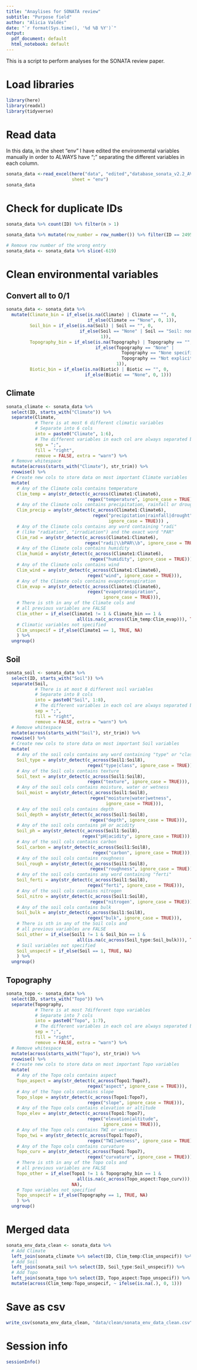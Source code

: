 ```yaml
---
title: "Anaylises for SONATA review"
subtitle: "Purpose field"
author: "Alicia Valdés"
date: "`r format(Sys.time(), '%d %B %Y')`"
output:
  pdf_document: default
  html_notebook: default
---
```


This is a script to perform analyses for the SONATA review paper.

# Load libraries

```r
library(here)
library(readxl)
library(tidyverse)
```

# Read data

In this data, in the sheet "env" I have edited the environmental variables manually in order to ALWAYS have ";" separating the different variables in each column. 

```r
sonata_data <-read_excel(here("data", "edited","database_sonata_v2.2_AV.xlsx"),
                         sheet = "env")
sonata_data
```

# Check for duplicate IDs

```r
sonata_data %>% count(ID) %>% filter(n > 1)
```

```r
sonata_data %>% mutate(row_number = row_number()) %>% filter(ID == 2495)
```

```r
# Remove row number of the wrong entry
sonata_data <- sonata_data %>% slice(-619)
```

# Clean environmental variables

## Convert all to 0/1

```r
sonata_data <- sonata_data %>%
  mutate(Climate_bin = if_else(is.na(Climate) | Climate == "", 0, 
                               if_else(Climate == "None", 0, 1)),
         Soil_bin = if_else(is.na(Soil) | Soil == "", 0, 
                            if_else(Soil == "None" | Soil == "Soil: none", 0,
                                    1)),
         Topography_bin = if_else(is.na(Topography) | Topography == "", 0, 
                                  if_else(Topography == "None" | 
                                            Topography == "None specified" |
                                            Topography == "Not explicitly", 0,
                                          1)),
         Biotic_bin = if_else(is.na(Biotic) | Biotic == "", 0, 
                              if_else(Biotic == "None", 0, 1)))
```

## Climate

```r
sonata_climate <- sonata_data %>%
  select(ID, starts_with("Climate")) %>%
  separate(Climate, 
           # There is at most 6 different climatic variables
           # Separate into 6 cols
           into = paste0("Climate", 1:6), 
           # The different variables in each col are always separated by ";"
           sep = ";", 
           fill = "right",
           remove = FALSE, extra = "warn") %>%
  # Remove whitespace
  mutate(across(starts_with("Climate"), str_trim)) %>%
  rowwise() %>%
  # Create new cols to store data on most important Climate variables
  mutate(
    # Any of the Climate cols contains temperature
    Clim_temp = any(str_detect(c_across(Climate1:Climate6),
                               regex("temperature", ignore_case = TRUE))),
    # Any of the Climate cols contains precipitation, rainfall or drought
    Clim_precip = any(str_detect(c_across(Climate1:Climate6),
                                 regex("precipitation|rainfall|drought",
                                       ignore_case = TRUE))) ,
    # Any of the Climate cols contains any word containing "radi" 
    # (like "radiation", "irradiation") and the exact word "PAR"
    Clim_rad = any(str_detect(c_across(Climate1:Climate6), 
                              regex("radi|\\bPAR\\b", ignore_case = TRUE))),
    # Any of the Climate cols contains humidity
    Clim_humid = any(str_detect(c_across(Climate1:Climate6), 
                                regex("humidity", ignore_case = TRUE))),
    # Any of the Climate cols contains wind
    Clim_wind = any(str_detect(c_across(Climate1:Climate6), 
                               regex("wind", ignore_case = TRUE))),
    # Any of the Climate cols contains evapotranspiration
    Clim_evap = any(str_detect(c_across(Climate1:Climate6), 
                               regex("evapotranspiration",
                                     ignore_case = TRUE))),
    # There is sth in any of the Climate cols and
    # all previous variables are FALSE
    Clim_other = if_else(Climate1 != 1 & Climate_bin == 1 & 
                           all(is.na(c_across(Clim_temp:Clim_evap))), TRUE, NA),
    # Climatic variables not specified
    Clim_unspecif = if_else(Climate1 == 1, TRUE, NA)
    ) %>%
  ungroup()
```

## Soil

```r
sonata_soil <- sonata_data %>%
  select(ID, starts_with("Soil")) %>%
  separate(Soil, 
           # There is at most 8 different soil variables
           # Separate into 8 cols
           into = paste0("Soil", 1:8), 
           # The different variables in each col are always separated by ";"
           sep = ";", 
           fill = "right",
           remove = FALSE, extra = "warn") %>%
  # Remove whitespace
  mutate(across(starts_with("Soil"), str_trim)) %>%
  rowwise() %>%
  # Create new cols to store data on most important Soil variables
  mutate(
    # Any of the soil cols contains any word containing "type" or "class"
    Soil_type = any(str_detect(c_across(Soil1:Soil8), 
                               regex("type|class", ignore_case = TRUE))),
    # Any of the Soil cols contains texture
    Soil_text = any(str_detect(c_across(Soil1:Soil8), 
                               regex("texture", ignore_case = TRUE))),
    # Any of the soil cols contains moisture, water or wetness
    Soil_moist = any(str_detect(c_across(Soil1:Soil8),
                                regex("moisture|water|wetness",
                                      ignore_case = TRUE))),
    # Any of the soil cols contains depth
    Soil_depth = any(str_detect(c_across(Soil1:Soil8), 
                                regex("depth", ignore_case = TRUE))),
    # Any of the soil cols contains pH or acidity
    Soil_ph = any(str_detect(c_across(Soil1:Soil8), 
                             regex("pH|acidity", ignore_case = TRUE))),
    # Any of the soil cols contains carbon
    Soil_carbon = any(str_detect(c_across(Soil1:Soil8), 
                                 regex("carbon", ignore_case = TRUE))),
    # Any of the soil cols contains roughness
    Soil_rough = any(str_detect(c_across(Soil1:Soil8), 
                                regex("roughness", ignore_case = TRUE))),
    # Any of the soil cols contains any word containing "ferti"
    Soil_ferti = any(str_detect(c_across(Soil1:Soil8), 
                               regex("ferti", ignore_case = TRUE))),
    # Any of the soil cols contains nitrogen
    Soil_nitro = any(str_detect(c_across(Soil1:Soil8), 
                                regex("nitrogen", ignore_case = TRUE))),
    # Any of the soil cols contains bulk
    Soil_bulk = any(str_detect(c_across(Soil1:Soil8), 
                               regex("bulk", ignore_case = TRUE))),
    # There is sth in any of the Soil cols and
    # all previous variables are FALSE
    Soil_other = if_else(Soil1 != 1 & Soil_bin == 1 & 
                           all(is.na(c_across(Soil_type:Soil_bulk))), TRUE, NA),
    # Soil variables not specified
    Soil_unspecif = if_else(Soil == 1, TRUE, NA)
    ) %>%
  ungroup()
```

## Topography

```r
sonata_topo <- sonata_data %>%
  select(ID, starts_with("Topo")) %>%
  separate(Topography, 
           # There is at most 7different topo variables
           # Separate into 7 cols
           into = paste0("Topo", 1:7), 
           # The different variables in each col are always separated by ";"
           sep = ";", 
           fill = "right",
           remove = FALSE, extra = "warn") %>%
  # Remove whitespace
  mutate(across(starts_with("Topo"), str_trim)) %>%
  rowwise() %>%
  # Create new cols to store data on most important Topo variables
  mutate(
    # Any of the Topo cols contains aspect
    Topo_aspect = any(str_detect(c_across(Topo1:Topo7), 
                               regex("aspect", ignore_case = TRUE))),
    # Any of the Topo cols contains slope
    Topo_slope = any(str_detect(c_across(Topo1:Topo7), 
                               regex("slope", ignore_case = TRUE))),
    # Any of the Topo cols contains elevation or altitude
    Topo_elev = any(str_detect(c_across(Topo1:Topo7), 
                               regex("elevation|altitude", 
                                     ignore_case = TRUE))),
    # Any of the Topo cols contains TWI or wetness
    Topo_twi = any(str_detect(c_across(Topo1:Topo7), 
                               regex("TWI|wetness", ignore_case = TRUE))),
    # Any of the Topo cols contains curvature
    Topo_curv = any(str_detect(c_across(Topo1:Topo7), 
                               regex("curvature", ignore_case = TRUE))),
    # There is sth in any of the Topo cols and
    # all previous variables are FALSE
    Topo_other = if_else(Topo1 != 1 & Topography_bin == 1 & 
                           all(is.na(c_across(Topo_aspect:Topo_curv))), TRUE,
                         NA),
    # Topo variables not specified
    Topo_unspecif = if_else(Topography == 1, TRUE, NA)
    ) %>%
  ungroup()
```

# Merged data

```r
sonata_env_data_clean <- sonata_data %>% 
  # Add Climate
  left_join(sonata_climate %>% select(ID, Clim_temp:Clim_unspecif)) %>%
  # Add Soil
  left_join(sonata_soil %>% select(ID, Soil_type:Soil_unspecif)) %>%
  # Add Topo
  left_join(sonata_topo %>% select(ID, Topo_aspect:Topo_unspecif)) %>%
  mutate(across(Clim_temp:Topo_unspecif, ~ ifelse(is.na(.), 0, 1)))
```

# Save as csv

```r
write_csv(sonata_env_data_clean, "data/clean/sonata_env_data_clean.csv")
```


# Session info

```r
sessionInfo()
```
